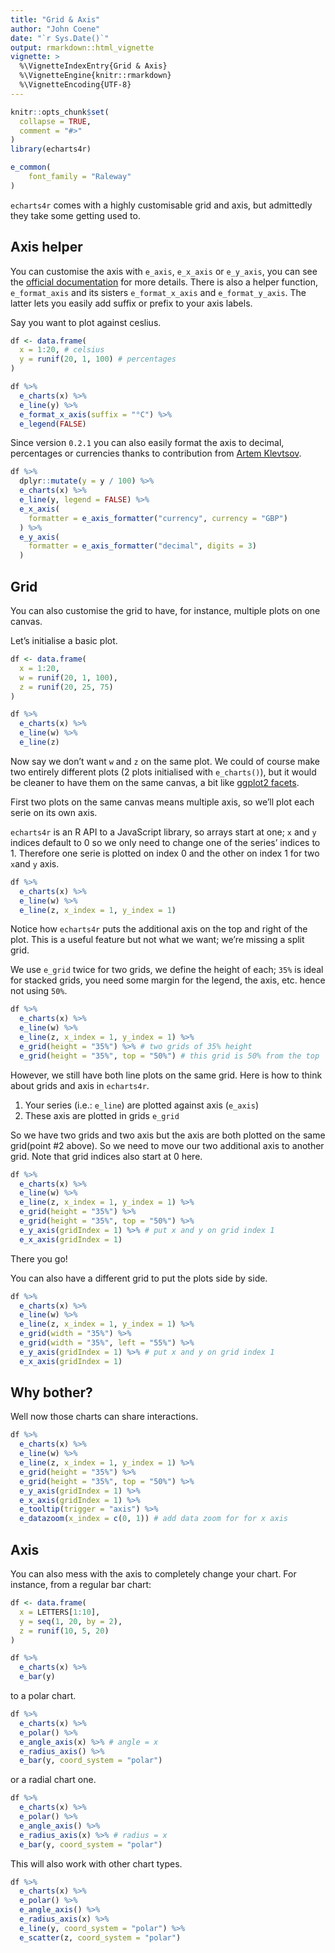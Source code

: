 ```yaml
---
title: "Grid & Axis"
author: "John Coene"
date: "`r Sys.Date()`"
output: rmarkdown::html_vignette
vignette: >
  %\VignetteIndexEntry{Grid & Axis}
  %\VignetteEngine{knitr::rmarkdown}
  %\VignetteEncoding{UTF-8}
---
```


```r
knitr::opts_chunk$set(
  collapse = TRUE,
  comment = "#>"
)
library(echarts4r)

e_common(
    font_family = "Raleway"
)
```

`echarts4r` comes with a highly customisable grid and axis, but admittedly they take some getting used to.

## Axis helper

You can customise the axis with `e_axis`, `e_x_axis` or `e_y_axis`, you can see the [official documentation](https://ecomfe.github.io/echarts-doc/public/en/option.html#xAxis) for more details. There is also a helper function, `e_format_axis` and its sisters `e_format_x_axis` and `e_format_y_axis`. The latter lets you easily add suffix or prefix to your axis labels.

Say you want to plot against ceslius.

```r
df <- data.frame(
  x = 1:20, # celsius
  y = runif(20, 1, 100) # percentages
)

df %>% 
  e_charts(x) %>% 
  e_line(y) %>% 
  e_format_x_axis(suffix = "°C") %>% 
  e_legend(FALSE)
```

Since version `0.2.1` you can also easily format the axis to decimal, percentages or currencies thanks to contribution from [Artem Klevtsov](https://github.com/artemklevtsov).

```r
df %>% 
  dplyr::mutate(y = y / 100) %>% 
  e_charts(x) %>% 
  e_line(y, legend = FALSE) %>% 
  e_x_axis(
    formatter = e_axis_formatter("currency", currency = "GBP")
  ) %>% 
  e_y_axis(
    formatter = e_axis_formatter("decimal", digits = 3)
  )
```

## Grid

You can also customise the grid to have, for instance, multiple plots on one canvas.

Let's initialise a basic plot.

```r
df <- data.frame(
  x = 1:20, 
  w = runif(20, 1, 100),
  z = runif(20, 25, 75)
)

df %>% 
  e_charts(x) %>% 
  e_line(w) %>% 
  e_line(z)
```

Now say we don't want `w` and `z` on the same plot. We could of course make two entirely different plots (2 plots initialised with `e_charts()`), but it would be cleaner to have them on the same canvas, a bit like [ggplot2 facets](http://ggplot2.tidyverse.org/reference/facet_grid.html).

First two plots on the same canvas means multiple axis, so we'll plot each serie on its own axis.

`echarts4r` is an R API to a JavaScript library, so arrays start at one; `x` and `y` indices default to 0 so we only need to change one of the series' indices to 1. Therefore one serie is plotted on index 0 and the other on index 1 for two `x`and `y` axis.

```r
df %>% 
  e_charts(x) %>% 
  e_line(w) %>% 
  e_line(z, x_index = 1, y_index = 1)
```

Notice how `echarts4r` puts the additional axis on the top and right of the plot. This is a useful feature but not what we want; we're missing a split grid.

We use `e_grid` twice for two grids, we define the height of each; `35%` is ideal for stacked grids, you need some margin for the legend, the axis, etc. hence not using `50%`. 

```r
df %>% 
  e_charts(x) %>% 
  e_line(w) %>% 
  e_line(z, x_index = 1, y_index = 1) %>% 
  e_grid(height = "35%") %>% # two grids of 35% height
  e_grid(height = "35%", top = "50%") # this grid is 50% from the top
```

However, we still have both line plots on the same grid. Here is how to think about grids and axis in `echarts4r`. 

1. Your series (i.e.: `e_line`) are plotted against axis (`e_axis`)
2. These axis are plotted in grids `e_grid`

So we have two grids and two axis but the axis are both plotted on the same grid(point #2 above). So we need to move our two additional axis to another grid. Note that grid indices also start at 0 here.

```r
df %>% 
  e_charts(x) %>% 
  e_line(w) %>% 
  e_line(z, x_index = 1, y_index = 1) %>% 
  e_grid(height = "35%") %>% 
  e_grid(height = "35%", top = "50%") %>% 
  e_y_axis(gridIndex = 1) %>% # put x and y on grid index 1
  e_x_axis(gridIndex = 1)
```

There you go!

You can also have a different grid to put the plots side by side.

```r
df %>% 
  e_charts(x) %>% 
  e_line(w) %>% 
  e_line(z, x_index = 1, y_index = 1) %>% 
  e_grid(width = "35%") %>% 
  e_grid(width = "35%", left = "55%") %>% 
  e_y_axis(gridIndex = 1) %>% # put x and y on grid index 1
  e_x_axis(gridIndex = 1)
```

## Why bother?

Well now those charts can share interactions.

```r
df %>% 
  e_charts(x) %>% 
  e_line(w) %>% 
  e_line(z, x_index = 1, y_index = 1) %>% 
  e_grid(height = "35%") %>% 
  e_grid(height = "35%", top = "50%") %>% 
  e_y_axis(gridIndex = 1) %>% 
  e_x_axis(gridIndex = 1) %>% 
  e_tooltip(trigger = "axis") %>% 
  e_datazoom(x_index = c(0, 1)) # add data zoom for for x axis
```

## Axis

You can also mess with the axis to completely change your chart. For instance, from a regular bar chart:

```r
df <- data.frame(
  x = LETTERS[1:10], 
  y = seq(1, 20, by = 2),
  z = runif(10, 5, 20)
)

df %>% 
  e_charts(x) %>% 
  e_bar(y)
```

to a polar chart.

```r
df %>% 
  e_charts(x) %>% 
  e_polar() %>% 
  e_angle_axis(x) %>% # angle = x
  e_radius_axis() %>% 
  e_bar(y, coord_system = "polar")
```

or a radial chart one.

```r
df %>% 
  e_charts(x) %>% 
  e_polar() %>% 
  e_angle_axis() %>% 
  e_radius_axis(x) %>% # radius = x 
  e_bar(y, coord_system = "polar")
```

This will also work with other chart types.

```r
df %>% 
  e_charts(x) %>% 
  e_polar() %>% 
  e_angle_axis() %>% 
  e_radius_axis(x) %>% 
  e_line(y, coord_system = "polar") %>% 
  e_scatter(z, coord_system = "polar")
```
